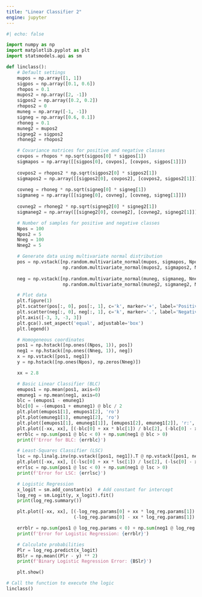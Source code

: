```yaml
---
title: "Linear Classifier 2"
engine: jupyter
---
```


```python

#| echo: false

import numpy as np
import matplotlib.pyplot as plt
import statsmodels.api as sm

def linclass():
    # Default settings
    mupos = np.array([1, 1])
    sigpos = np.array([0.1, 0.6])
    rhopos = 0.1
    mupos2 = np.array([2, -1])
    sigpos2 = np.array([0.2, 0.2])
    rhopos2 = 0
    muneg = np.array([-1, -1])
    signeg = np.array([0.6, 0.1])
    rhoneg = 0.1
    muneg2 = mupos2
    signeg2 = sigpos2
    rhoneg2 = rhopos2

    # Covariance matrices for positive and negative classes
    covpos = rhopos * np.sqrt(sigpos[0] * sigpos[1])
    sigmapos = np.array([[sigpos[0], covpos], [covpos, sigpos[1]]])
    
    covpos2 = rhopos2 * np.sqrt(sigpos2[0] * sigpos2[1])
    sigmapos2 = np.array([[sigpos2[0], covpos2], [covpos2, sigpos2[1]]])
    
    covneg = rhoneg * np.sqrt(signeg[0] * signeg[1])
    sigmaneg = np.array([[signeg[0], covneg], [covneg, signeg[1]]])
    
    covneg2 = rhoneg2 * np.sqrt(signeg2[0] * signeg2[1])
    sigmaneg2 = np.array([[signeg2[0], covneg2], [covneg2, signeg2[1]]])

    # Number of samples for positive and negative classes
    Npos = 100
    Npos2 = 5
    Nneg = 100
    Nneg2 = 5

    # Generate data using multivariate normal distribution
    pos = np.vstack([np.random.multivariate_normal(mupos, sigmapos, Npos - Npos2),
                     np.random.multivariate_normal(mupos2, sigmapos2, Npos2)])
    
    neg = np.vstack([np.random.multivariate_normal(muneg, sigmaneg, Nneg - Nneg2),
                     np.random.multivariate_normal(muneg2, sigmaneg2, Nneg2)])

    # Plot data
    plt.figure(1)
    plt.scatter(pos[:, 0], pos[:, 1], c='k', marker='+', label='Positive')
    plt.scatter(neg[:, 0], neg[:, 1], c='k', marker='.', label='Negative')
    plt.axis([-3, 3, -3, 3])
    plt.gca().set_aspect('equal', adjustable='box')
    plt.legend()

    # Homogeneous coordinates
    pos1 = np.hstack([np.ones((Npos, 1)), pos])
    neg1 = np.hstack([np.ones((Nneg, 1)), neg])
    x = np.vstack([pos1, neg1])
    y = np.hstack([np.ones(Npos), np.zeros(Nneg)])

    xx = 2.8

    # Basic Linear Classifier (BLC)
    emupos1 = np.mean(pos1, axis=0)
    emuneg1 = np.mean(neg1, axis=0)
    blc = (emupos1 - emuneg1)
    blc[0] = -(emupos1 + emuneg1) @ blc / 2
    plt.plot(emupos1[1], emupos1[2], 'ro')
    plt.plot(emuneg1[1], emuneg1[2], 'ro')
    plt.plot([emupos1[1], emuneg1[1]], [emupos1[2], emuneg1[2]], 'r:', lw=2)
    plt.plot([-xx, xx], [(-blc[0] + xx * blc[1]) / blc[2], (-blc[0] - xx * blc[1]) / blc[2]], 'r-', lw=2)
    errblc = np.sum(pos1 @ blc < 0) + np.sum(neg1 @ blc > 0)
    print(f'Error for BLC: {errblc}')

    # Least-Squares Classifier (LSC)
    lsc = np.linalg.inv(np.vstack([pos1, neg1]).T @ np.vstack([pos1, neg1])) @ (Npos * emupos1 - Nneg * emuneg1)
    plt.plot([-xx, xx], [(-lsc[0] + xx * lsc[1]) / lsc[2], (-lsc[0] - xx * lsc[1]) / lsc[2]], 'y-', lw=2)
    errlsc = np.sum(pos1 @ lsc < 0) + np.sum(neg1 @ lsc > 0)
    print(f'Error for LSC: {errlsc}')

    # Logistic Regression
    x_logit = sm.add_constant(x)  # Add constant for intercept
    log_reg = sm.Logit(y, x_logit).fit()
    print(log_reg.summary())

    plt.plot([-xx, xx], [(-log_reg.params[0] + xx * log_reg.params[1]) / log_reg.params[2], 
                         (-log_reg.params[0] - xx * log_reg.params[1]) / log_reg.params[2]], 'b-', lw=2)

    errblr = np.sum(pos1 @ log_reg.params < 0) + np.sum(neg1 @ log_reg.params > 0)
    print(f'Error for Logistic Regression: {errblr}')

    # Calculate probabilities
    Plr = log_reg.predict(x_logit)
    BSlr = np.mean((Plr - y) ** 2)
    print(f'Binary Logistic Regression Error: {BSlr}')

    plt.show()

# Call the function to execute the logic
linclass()
```